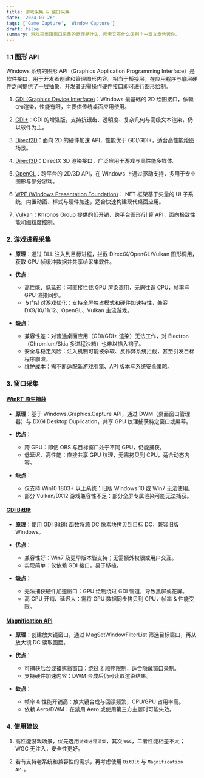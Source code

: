 ```yaml
---
title: 游戏采集 & 窗口采集
date: '2024-09-26'
tags: ['Game Capture', 'Window Capture']
draft: false
summary: 游戏采集跟窗口采集的原理是什么，两者又有什么区别？一篇文章告诉你。
---
```


<TOCInline toc={props.toc} asDisclosure />

### 1.1 图形 API

Windows 系统的图形 API（Graphics Application Programming Interface）是软件接口，用于开发者创建和管理图形内容。相当于桥接层，在应用程序与底层硬件之间提供了一层抽象，开发者无需操作硬件接口即可进行图形绘制。

1. [GDI (Graphics Device Interface)](https://learn.microsoft.com/en-us/windows/win32/gdi/windows-gdi)：Windows 最基础的 2D 绘图接口，依赖`CPU`渲染，性能有限，主要供传统桌面应用使用。

2. [GDI+](https://learn.microsoft.com/en-us/windows/win32/gdiplus/-gdiplus-gdi-start)：GDI 的增强版，支持抗锯齿、透明度、复杂几何与高级文本渲染，仍以软件为主。

3. [Direct2D](https://learn.microsoft.com/en-us/windows/win32/direct2d/direct2d-portal)：面向 2D 的硬件加速 API，性能优于 GDI/GDI+，适合高性能绘图场景。

4. [Direct3D](https://learn.microsoft.com/en-us/windows/win32/direct3d12/direct3d-12-graphics)：DirectX 3D 渲染接口，广泛应用于游戏与高性能多媒体。

5. [OpenGL](https://www.opengl.org/Documentation/Specs.html)：跨平台的 2D/3D API，在 Windows 上通过驱动支持，多用于专业图形与部分游戏。

6. [WPF (Windows Presentation Foundation)](https://learn.microsoft.com/en-us/dotnet/desktop/wpf/?view=netdesktop-6.0)：.NET 框架基于矢量的 UI 子系统，内置动画、样式与硬件加速，适合快速构建现代桌面应用。

7. [Vulkan](https://docs.vulkan.org/spec/latest/index.html)：Khronos Group 提供的低开销、跨平台图形/计算 API，面向极致性能和细粒度控制。


### 2. 游戏进程采集

- **原理**：通过 DLL 注入到目标进程，拦截 DirectX/OpenGL/Vulkan 图形调用，获取 GPU 帧缓冲数据并共享给采集软件。

- **优点**：
  - 高性能、低延迟：可直接拦截 GPU 渲染调用，无需往返 CPU，帧率与 GPU 渲染同步。
  - 专门针对游戏优化：支持全屏独占模式和硬件加速特性，兼容 DX9/10/11/12、OpenGL、Vulkan 主流游戏。

- **缺点**：
  - 兼容性差：对普通桌面应用（GDI/GDI+ 渲染）无法工作，对 Electron（Chromium/Skia 多进程沙箱）也难以插入钩子。
  - 安全与稳定风险：注入机制可能被杀软、反作弊系统拦截，甚至引发目标程序崩溃。
  - 维护成本：需不断适配新游戏引擎、API 版本与系统安全策略。


### 3. 窗口采集

#### [WinRT 原生捕获](https://learn.microsoft.com/zh-cn/windows/uwp/audio-video-camera/screen-capture)

- **原理**：基于 Windows.Graphics.Capture API，通过 DWM（桌面窗口管理器）与 DXGI Desktop Duplication，共享 GPU 纹理捕获特定窗口或屏幕。

- **优点**：
  - 跨 GPU：即使 OBS 与目标窗口处于不同 GPU，仍能捕获。
  - 低延迟、高性能：直接共享 GPU 纹理，无需拷贝到 CPU，适合动态内容。

- **缺点**：
  - 仅支持 Win10 1803+ 以上系统：旧版 Windows 10 或 Win7 无法使用。
  - 部分 Vulkan/DX12 游戏兼容性不足：部分全屏专属渲染可能无法捕获。


#### [GDI BitBlt](https://learn.microsoft.com/zh-cn/windows/win32/api/wingdi/nf-wingdi-bitblt)

- **原理**：使用 GDI BitBlt 函数将源 DC 像素块拷贝到目标 DC，兼容旧版 Windows。

- **优点**：
  - 兼容性好：Win7 及更早版本皆支持；无需额外权限或用户交互。
  - 实现简单：仅依赖 GDI 接口，易于移植。

- **缺点**：
  - 无法捕获硬件加速窗口：GPU 绘制绕过 GDI 管道，导致黑屏或花屏。
  - 高 CPU 开销、延迟大：需将 GPU 数据同步拷贝到 CPU，帧率 & 性能受限。

#### [Magnification API](https://learn.microsoft.com/zh-cn/windows/win32/winauto/magapi/entry-magapi-sdk)

- **原理**：创建放大镜窗口，通过 MagSetWindowFilterList 筛选目标窗口，再从放大镜 DC 读取画面。

- **优点**：
  - 可捕获后台或被遮挡窗口：绕过 Z 顺序限制，适合隐藏窗口录制。
  - 支持硬件加速内容：DWM 合成后仍可读取渲染结果。

- **缺点**：
  - 帧率 & 性能开销高：放大镜合成与回读频繁，CPU/GPU 占用率高。
  - 依赖 Aero/DWM：在禁用 Aero 或使用第三方主题时可能失效。


### 4. 使用建议

1. 高性能游戏场景，优先选用`游戏进程采集`，其次 `WGC`，二者性能相差不大；WGC 无注入，安全性更好。

2. 若有支持老系统和兼容性的需求，再考虑使用 `BitBlt` 与 `Magnification API`。
